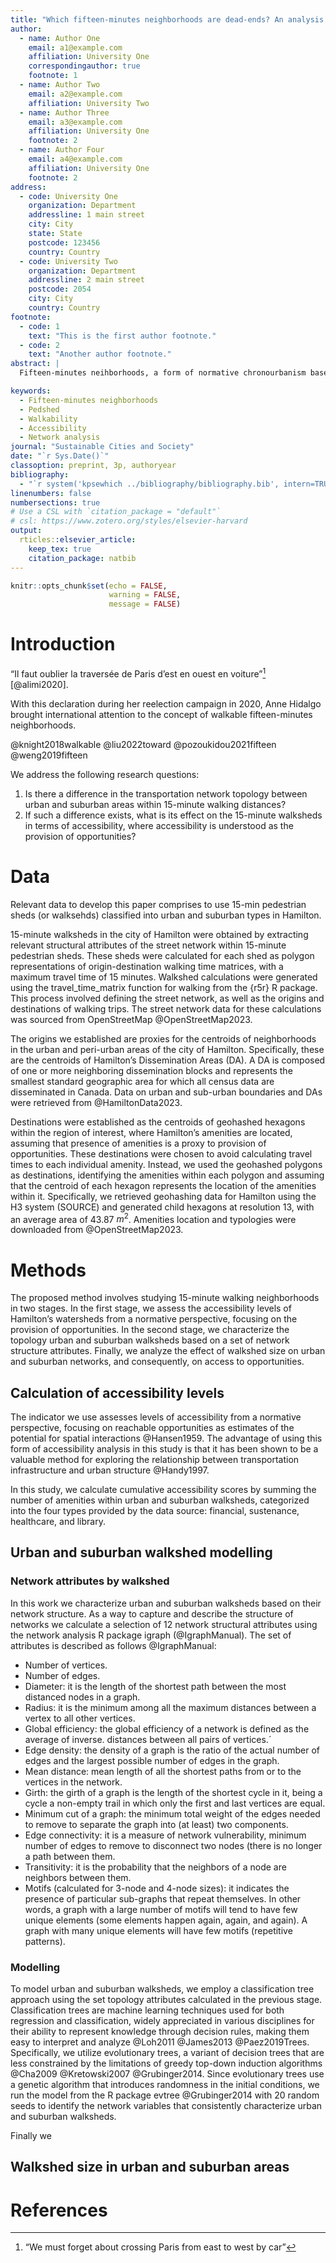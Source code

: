 ```yaml
---
title: "Which fifteen-minutes neighborhoods are dead-ends? An analysis of the network attributes of fifteen-minute pedsheds"
author:
  - name: Author One
    email: a1@example.com
    affiliation: University One
    correspondingauthor: true
    footnote: 1
  - name: Author Two
    email: a2@example.com
    affiliation: University Two
  - name: Author Three
    email: a3@example.com
    affiliation: University One
    footnote: 2
  - name: Author Four
    email: a4@example.com
    affiliation: University One
    footnote: 2
address:
  - code: University One
    organization: Department
    addressline: 1 main street
    city: City
    state: State
    postcode: 123456
    country: Country
  - code: University Two
    organization: Department
    addressline: 2 main street
    postcode: 2054
    city: City
    country: Country
footnote:
  - code: 1
    text: "This is the first author footnote."
  - code: 2
    text: "Another author footnote."
abstract: |
  Fifteen-minutes neihborhoods, a form of normative chronourbanism based on cumulative opportunities, has aroused interest as a way to reduce the need for motorized travel, and increase the livability, convenience, and health of the public. At the core of this concept is a pedshed, an area defined by the walkable isochrone of the eponymous fifteen minutes. As the idea of fifteen-minutes neighborhoods develops traction in policy and planning circles, it seems timely to revisit the way street network design can support—or obstruct—the stated goal of preserving or creating walkable neighborhoods with essential amenities. In this paper we examine a sample ($n=834$) of fifteen-minutes pedsheds in Hamilton, a medium-sized city in Canada, and how their sizes relate to the attributes of the transportation network. The analysis reveals that network design in suburban Hamilton conspires against the creating of fifteen-minutes neighborhoods. Much of urban Hamilton, in contrast, already has the characteristics of fifteen-minutes neighborhoods. The research points to elements of network design that can help to discriminate between candidate neighborhoods and dead-ends, and that can provide parameters for the design of new developments.

keywords: 
  - Fifteen-minutes neighborhoods
  - Pedshed
  - Walkability
  - Accessibility
  - Network analysis
journal: "Sustainable Cities and Society"
date: "`r Sys.Date()`"
classoption: preprint, 3p, authoryear
bibliography:
  - "`r system('kpsewhich ../bibliography/bibliography.bib', intern=TRUE)`"
linenumbers: false
numbersections: true
# Use a CSL with `citation_package = "default"`
# csl: https://www.zotero.org/styles/elsevier-harvard
output: 
  rticles::elsevier_article:
    keep_tex: true
    citation_package: natbib
---
```


```r
knitr::opts_chunk$set(echo = FALSE,
                      warning = FALSE,
                      message = FALSE)
```


# Introduction

"Il faut oublier la traversée de Paris d'est en ouest en voiture"^[ "We must forget about crossing Paris from east to west by car"] [@alimi2020]. 

With this declaration during her reelection campaign in 2020, Anne Hidalgo brought international attention to the concept of walkable fifteen-minutes neighborhoods. 


<!-- 
Automotive retrofits in traditional city centers:

@bass2019automotive
-->

@knight2018walkable
@liu2022toward
@pozoukidou2021fifteen
@weng2019fifteen

We address the following research questions:

1. Is there a difference in the transportation network topology between urban and suburban areas within 15-minute walking distances?
2. If such a difference exists, what is its effect on the 15-minute walksheds in terms of accessibility, where accessibility is understood as the provision of opportunities?

# Data

Relevant data to develop this paper comprises to use 15-min pedestrian sheds (or walksehds) classified into urban and suburban types in Hamilton.

15-minute walksheds in the city of Hamilton were obtained by extracting relevant structural attributes of the street network within 15-minute pedestrian sheds. These sheds were calculated for each shed as polygon representations of origin-destination walking time matrices, with a maximum travel time of 15 minutes. Walkshed calculations were generated using the travel_time_matrix function for walking from the {r5r} R package. This process involved defining the street network, as well as the origins and destinations of walking trips. The street network data for these calculations was sourced from OpenStreetMap @OpenStreetMap2023.   
<!--- 
To see the details of the routing see notebook 01-OSM-Network-and-Routing.Rmd in folder data-raw
--->

The origins we established are proxies for the centroids of neighborhoods in the urban and peri-urban areas of the city of Hamilton. Specifically, these are the centroids of Hamilton's Dissemination Areas (DA). A DA is composed of one or more neighboring dissemination blocks and represents the smallest standard geographic area for which all census data are disseminated in Canada. Data on urban and sub-urban boundaries and DAs were retrieved from @HamiltonData2023.

Destinations were established as the centroids of geohashed hexagons within the region of interest, where Hamilton's amenities are located, assuming that presence of amenities is a proxy to provision of opportunities. These destinations were chosen to avoid calculating travel times to each individual amenity. Instead, we used the geohashed polygons as destinations, identifying the amenities within each polygon and assuming that the centroid of each hexagon represents the location of the amenities within it. Specifically, we retrieved geohashing data for Hamilton using the H3 system (SOURCE) and generated child hexagons at resolution 13, with an average area of 43.87 $m^2$. Amenities location and typologies were downloaded from @OpenStreetMap2023.
<!--- 
To see the details of the destinations see notebook 02-OSM-Amenities.Rmd in folder data-raw
--->


# Methods

The proposed method involves studying 15-minute walking neighborhoods in two stages. In the first stage, we assess the accessibility levels of Hamilton's watersheds from a normative perspective, focusing on the provision of opportunities. In the second stage, we characterize the topology urban and suburban walksheds based on a set of network structure attributes. Finally, we analyze the effect of walkshed size on urban and suburban networks, and consequently, on access to opportunities. 

## Calculation of accessibility levels

The indicator we use assesses levels of accessibility from a normative perspective, focusing on reachable opportunities as estimates of the potential for spatial interactions @Hansen1959. The advantage of using this form of accessibility analysis in this study is that it has been shown to be a valuable method for exploring the relationship between transportation infrastructure and urban structure @Handy1997.

In this study, we calculate cumulative accessibility scores by summing the number of amenities within urban and suburban walksheds, categorized into the four types provided by the data source: financial, sustenance, healthcare, and library.
<!--- 
To see the details of the accessibility calculations see notebook 04-Accessibility-Calculations.Rmd in folder data-raw
--->


## Urban and suburban walkshed modelling

### Network attributes by walkshed

In this work we characterize urban and suburban walksheds based on their network structure. As a way to capture and describe the structure of networks we calculate a selection of 12 network structural attributes using the network analysis R package igraph (@IgraphManual). The set of attributes is described as follows @IgraphManual:

- Number of vertices.
- Number of edges.
- Diameter: it is the length of the shortest path between the most distanced nodes in a graph.
- Radius: it is the minimum among all the maximum distances between a vertex to all other vertices.
- Global efficiency: the global efficiency of a network is defined as the average of inverse. distances between all pairs of vertices.´
- Edge density: the density of a graph is the ratio of the actual number of edges and the largest possible number of edges in the graph.
- Mean distance: mean length of all the shortest paths from or to the vertices in the network.
- Girth: the girth of a graph is the length of the shortest cycle in it, being a cycle a non-empty trail in which only the first and last vertices are equal.
- Minimum cut of a graph: the minimum total weight of the edges needed to remove to separate the graph into (at least) two components. 
- Edge connectivity: it is a measure of network vulnerability, minimum number of edges to remove to disconnect two nodes (there is no longer a path between them.
- Transitivity: it is the probability that the neighbors of a node are neighbors between them. 
- Motifs (calculated for 3-node and 4-node sizes): it indicates the presence of particular sub-graphs that repeat themselves. In other words, a graph with a large number of motifs will tend to have few unique elements (some elements happen again, again, and again). A graph with many unique elements will have few motifs (repetitive patterns).
<!--- 
To see the details of the attribute calculations see notebook 03-Network-Attributes-by-Walkshed.Rmd in folder data-raw
--->

### Modelling

To model urban and suburban walksheds, we employ a classification tree approach using the set topology attributes calculated in the previous stage. Classification trees are machine learning techniques used for both regression and classification, widely appreciated in various disciplines for their ability to represent knowledge through decision rules, making them easy to interpret and analyze @Loh2011 @James2013 @Paez2019Trees. Specifically, we utilize evolutionary trees, a variant of decision trees that are less constrained by the limitations of greedy top-down induction algorithms @Cha2009 @Kretowski2007 @Grubinger2014. Since evolutionary trees use a genetic algorithm that introduces randomness in the initial conditions, we run the model from the R package evtree @Grubinger2014 with 20 random seeds to identify the network variables that consistently characterize urban and suburban walksheds.

Finally we 

<!--- 
To see the details of walkshed profile calculations see notebook 06-Walkshed-Profiles.Rmd in folder data-raw
--->

## Walkshed size in urban and suburban areas


# References {-}

